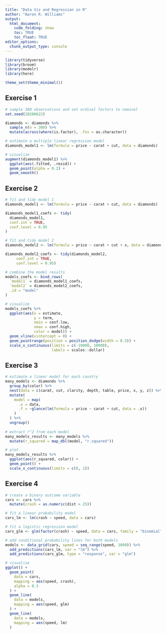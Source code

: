 ```yaml
---
title: "Data Viz and Regression in R"
author: "Aaron R. Williams"
output:
  html_document:
    code_folding: show
    toc: TRUE
    toc_float: TRUE
editor_options:
  chunk_output_type: console
---
```


```r
library(tidyverse)
library(broom)
library(modelr)
library(here)

theme_set(theme_minimal())

```

## Exercise 1

```r
# sample 300 observations and set ordinal factors to nominal
set.seed(20200622)

diamonds <- diamonds %>%
  sample_n(n = 300) %>%
  mutate(across(where(is.factor), .fns = as.character))

# estimate a multiple linear regression model
diamonds_model1 <- lm(formula = price ~ carat + cut, data = diamonds)

# visualize
augment(diamonds_model1) %>%
  ggplot(aes(.fitted, .resid)) +
  geom_point(alpha = 0.2) +
  geom_smooth()

```

## Exercise 2

```r
# fit and tidy model 1
diamonds_model1 <- lm(formula = price ~ carat + cut, data = diamonds)

diamonds_model1_coefs <- tidy(
  diamonds_model1, 
  conf.int = TRUE,
  conf.level = 0.95
) 

# fit and tidy model 2
diamonds_model2 <- lm(formula = price ~ carat + cut + x, data = diamonds)

diamonds_model2_coefs <- tidy(diamonds_model2, 
     conf.int = TRUE,
     conf.level = 0.95)

# combine the model results
models_coefs <- bind_rows(
  `model1` = diamonds_model1_coefs,
  `model2` = diamonds_model2_coefs,
  .id = "model"
)

# visualize
models_coefs %>%
  ggplot(aes(x = estimate, 
             y = term,
             xmin = conf.low,
             xmax = conf.high,
             color = model)) +
  geom_vline(xintercept = 0) +
  geom_pointrange(position = position_dodge(width = 0.5)) +
  scale_x_continuous(limits = c(-10000, 10000),
                     labels = scales::dollar)

```

## Exercise 3

```r
# estimate a linear model for each country
many_models <- diamonds %>%
  group_by(color) %>%
  nest(data = c(carat, cut, clarity, depth, table, price, x, y, z)) %>%
  mutate(
    model = map(
      .x = data, 
      .f = ~glance(lm(formula = price ~ carat + cut, data = .x))
    )
  ) %>%
  ungroup()
    
# extract r^2 from each model
many_models_results <- many_models %>%
  mutate(r_squared = map_dbl(model, "r.squared"))

# plot
many_models_results %>%
  ggplot(aes(r_squared, color)) +
  geom_point() +
  scale_x_continuous(limits = c(0, 1))

```

## Exercise 4

```r
# create a binary outcome variable
cars <- cars %>%
  mutate(crash = as.numeric(dist > 25))

# fit a linear probability model
cars_lm <- lm(crash ~ speed, data = cars)

# fit a logistic regression model
cars_glm <- glm(factor(crash) ~ speed, data = cars, family = "binomial")

# add conditional probability lines for both models
models <- data_grid(cars, speed = seq_range(speed, 1000)) %>%
  add_predictions(cars_lm, var = "lm") %>%
  add_predictions(cars_glm, type = "response", var = "glm")

# visualize
ggplot() +
  geom_point(
    data = cars,
    mapping = aes(speed, crash),
    alpha = 0.3
  ) +
  geom_line(
    data = models,
    mapping = aes(speed, glm)
  ) +
  geom_line(
    data = models,
    mapping = aes(speed, lm)
  )

```
